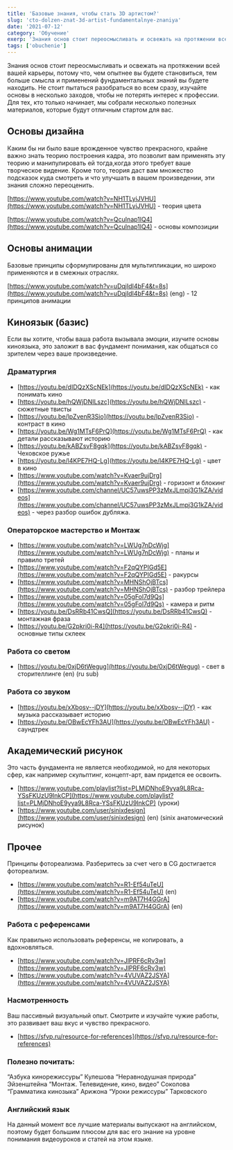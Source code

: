 ```yaml
---
title: 'Базовые знания, чтобы стать 3D артистом?'
slug: 'cto-dolzen-znat-3d-artist-fundamentalnye-znaniya'
date: '2021-07-12'
category: 'Обучение'
exerp: 'Знания основ стоит переосмысливать и освежать на протяжении всей вашей карьеры...'
tags: ['obuchenie']
---
```

Знания основ стоит переосмысливать и освежать на протяжении всей вашей карьеры, потому что, чем опытнее вы будете становиться, тем больше смысла и применений фундаментальных знаний вы будете находить. Не стоит пытаться разобраться во всем сразу, изучайте основы в несколько заходов, чтобы не потерять интерес к профессии. Для тех, кто только начинает, мы собрали несколько полезных материалов, которые будут отличным стартом для вас.



## Основы дизайна

Каким бы ни было ваше врожденное чувство прекрасного, крайне важно знать теорию построения кадра, это позволит вам применять эту теорию и манипулировать ей тогда,когда этого требует ваше творческое видение. Кроме того, теория даст вам множество подсказок куда смотреть и что улучшать в вашем произведении, эти знания сложно переоценить.

[https://www.youtube.com/watch?v=NH1TLyiJVHU](https://www.youtube.com/watch?v=NH1TLyiJVHU) - теория цвета

[https://www.youtube.com/watch?v=QcuInap1lQ4](https://www.youtube.com/watch?v=QcuInap1lQ4) - основы композиции



## Основы анимации 

Базовые принципы сформулированы для мультипликации, но широко применяются и в смежных отраслях.

[https://www.youtube.com/watch?v=uDqjIdI4bF4&t=8s](https://www.youtube.com/watch?v=uDqjIdI4bF4&t=8s) (eng) - 12 принципов анимации



## Киноязык (базис)

Если вы хотите, чтобы ваша работа вызывала эмоции, изучите основы киноязыка, это заложит в вас фундамент понимания, как общаться со зрителем через ваше произведение.



### Драматургия

* [https://youtu.be/dIDQzXScNEk](https://youtu.be/dIDQzXScNEk) - как понимать кино
* [https://youtu.be/hQWjDNILszc](https://youtu.be/hQWjDNILszc) - сюжетные твисты
* [https://youtu.be/lpZvenR3Sio](https://youtu.be/lpZvenR3Sio) - контраст в кино
* [https://youtu.be/Wg1MTsF6PrQ](https://youtu.be/Wg1MTsF6PrQ) - как детали рассказывают историю
* [https://youtu.be/kABZsvF8gqk](https://youtu.be/kABZsvF8gqk) - Чеховское ружье
* [https://youtu.be/l4KPE7HQ-Lg](https://youtu.be/l4KPE7HQ-Lg) - цвет в кино
* [https://www.youtube.com/watch?v=Kvaer9ujDrg](https://www.youtube.com/watch?v=Kvaer9ujDrg) - горизонт и блокинг
* [https://www.youtube.com/channel/UC57uwsPP3zMxJLmpj3G1kZA/videos](https://www.youtube.com/channel/UC57uwsPP3zMxJLmpj3G1kZA/videos) - через разбор ошибок дубляжа.



### Операторское мастерство и Монтаж

* [https://www.youtube.com/watch?v=LWUg7nDcWjg](https://www.youtube.com/watch?v=LWUg7nDcWjg) - планы и правило третей
* [https://www.youtube.com/watch?v=F2qQYPIGd5E](https://www.youtube.com/watch?v=F2qQYPIGd5E) - ракурсы
* [https://www.youtube.com/watch?v=MHNShOjBTcs](https://www.youtube.com/watch?v=MHNShOjBTcs) - разбор трейлера
* [https://www.youtube.com/watch?v=05gFol7d9Qs](https://www.youtube.com/watch?v=05gFol7d9Qs) - камера и ритм
* [https://youtu.be/DsRRb41CwsQ](https://youtu.be/DsRRb41CwsQ) - монтажная фраза
* [https://youtu.be/G2pkri0i-R4](https://youtu.be/G2pkri0i-R4) - основные типы склеек



### Работа со светом

* [https://youtu.be/0xjD6tWegug](https://youtu.be/0xjD6tWegug) - свет в сторителлинге (en) (ru sub)



### Работа со звуком

* [https://youtu.be/xXbosv--jDY](https://youtu.be/xXbosv--jDY) - как музыка рассказывает историю
* [https://youtu.be/OBwEcYFh3AU](https://youtu.be/OBwEcYFh3AU) - саундтрек



## Академический рисунок

Это часть фундамента не является необходимой, но для некоторых сфер, как например скульптинг, концепт-арт, вам придется ее освоить.

* [https://www.youtube.com/playlist?list=PLMjDNhoE9yya9L8Rca-YSsFKUzU9InkCP](https://www.youtube.com/playlist?list=PLMjDNhoE9yya9L8Rca-YSsFKUzU9InkCP) (уроки)
* [https://www.youtube.com/user/sinixdesign](https://www.youtube.com/user/sinixdesign) (en) (sinix анатомический рисунок)



## Прочее

Принципы фотореализма. 
Разберитесь за счет чего в CG достигается фотореализм.

* [https://www.youtube.com/watch?v=R1-Ef54uTeU](https://www.youtube.com/watch?v=R1-Ef54uTeU) (en)
* [https://www.youtube.com/watch?v=m9AT7H4GGrA](https://www.youtube.com/watch?v=m9AT7H4GGrA) (en)



### Работа с референсами
Как правильно использовать референсы, не копировать, а вдохновляться.

* [https://www.youtube.com/watch?v=JlPRF6cRv3w](https://www.youtube.com/watch?v=JlPRF6cRv3w)
* [https://www.youtube.com/watch?v=4VUVAZ2JSYA](https://www.youtube.com/watch?v=4VUVAZ2JSYA)



### Насмотренность
Ваш пассивный визуальный опыт.
Смотрите и изучайте чужие работы, это развивает ваш вкус и чувство прекрасного.

* [https://sfvp.ru/resource-for-references](https://sfvp.ru/resource-for-references)



### Полезно почитать:

“Азбука кинорежиссуры” Кулешова
“Неравнодушная природа” Эйзенштейна
“Монтаж. Телевидение, кино, видео” Соколова
“Грамматика кинозыка” Арижона
“Уроки режиссуры” Тарковского



### Английский язык

На данный момент все лучшие материалы выпускают на английском, поэтому будет большим плюсом для вас его знание на уровне понимания видеоуроков и статей на этом языке.